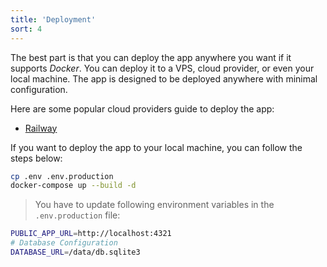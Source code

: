 ```yaml
---
title: 'Deployment'
sort: 4
---
```


The best part is that you can deploy the app anywhere you want if it supports _Docker_. You can deploy it to a VPS, cloud provider, or even your local machine. The app is designed to be deployed anywhere with minimal configuration.

Here are some popular cloud providers guide to deploy the app:

- [Railway](/docs/deploy-railway)

If you want to deploy the app to your local machine, you can follow the steps below:

```bash
cp .env .env.production
docker-compose up --build -d
```

> You have to update following environment variables in the `.env.production` file:

```bash
PUBLIC_APP_URL=http://localhost:4321
# Database Configuration
DATABASE_URL=/data/db.sqlite3
```
